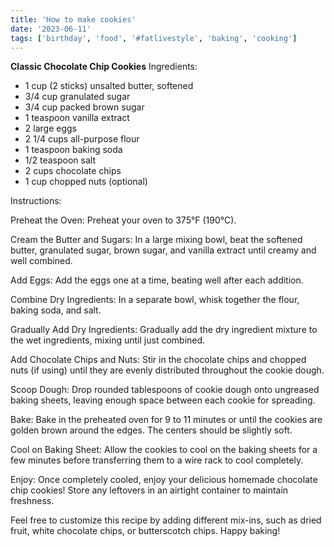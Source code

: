 ```yaml
---
title: 'How to make cookies'
date: '2023-06-11'
tags: ['birthday', 'food', '#fatlivestyle', 'baking', 'cooking']
---
```


**Classic Chocolate Chip Cookies**
<CustomImage src="https://raw.githubusercontent.com/AndrinTraeger/blogposts/main/images/cookies.jpeg" alt="Cookies" />
Ingredients:

- 1 cup (2 sticks) unsalted butter, softened
- 3/4 cup granulated sugar
- 3/4 cup packed brown sugar
- 1 teaspoon vanilla extract
- 2 large eggs
- 2 1/4 cups all-purpose flour
- 1 teaspoon baking soda
- 1/2 teaspoon salt
- 2 cups chocolate chips
- 1 cup chopped nuts (optional)

Instructions:

Preheat the Oven:
Preheat your oven to 375°F (190°C).

Cream the Butter and Sugars:
In a large mixing bowl, beat the softened butter, granulated sugar, brown sugar, and vanilla extract until creamy and well combined.

Add Eggs:
Add the eggs one at a time, beating well after each addition.

Combine Dry Ingredients:
In a separate bowl, whisk together the flour, baking soda, and salt.

Gradually Add Dry Ingredients:
Gradually add the dry ingredient mixture to the wet ingredients, mixing until just combined.

Add Chocolate Chips and Nuts:
Stir in the chocolate chips and chopped nuts (if using) until they are evenly distributed throughout the cookie dough.

Scoop Dough:
Drop rounded tablespoons of cookie dough onto ungreased baking sheets, leaving enough space between each cookie for spreading.

Bake:
Bake in the preheated oven for 9 to 11 minutes or until the cookies are golden brown around the edges. The centers should be slightly soft.

Cool on Baking Sheet:
Allow the cookies to cool on the baking sheets for a few minutes before transferring them to a wire rack to cool completely.

Enjoy:
Once completely cooled, enjoy your delicious homemade chocolate chip cookies! Store any leftovers in an airtight container to maintain freshness.

Feel free to customize this recipe by adding different mix-ins, such as dried fruit, white chocolate chips, or butterscotch chips. Happy baking!